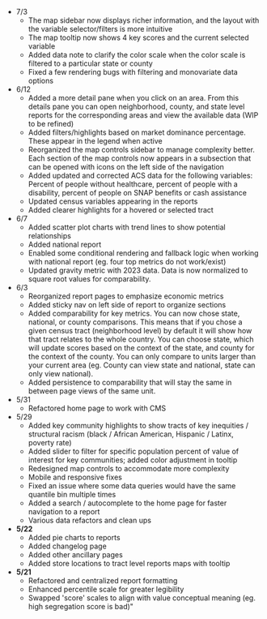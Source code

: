 
* 7/3
  * The map sidebar now displays richer information, and the layout with the variable selector/filters is more intuitive
  * The map tooltip now shows 4 key scores and the current selected variable 
  * Added data note to clarify the color scale when the color scale is filtered to a particular state or county
  * Fixed a few rendering bugs with filtering and monovariate data options
* 6/12
  * Added a more detail pane when you click on an area. From this details pane you can open neighborhood, county, and state level reports for the corresponding areas and view the available data (WIP to be refined)
  * Added filters/highlights based on market dominance percentage. These appear in the legend when active
  * Reorganized the map controls sidebar to manage complexity better. Each section of the map controls now appears in a subsection that can be opened with icons on the left side of the navigation
  * Added updated and corrected ACS data for the following variables: Percent of people without healthcare, percent of people with a disability, percent of people on SNAP benefits or cash assistance
  * Updated census variables appearing in the reports
  * Added clearer highlights for a hovered or selected tract
* 6/7
  * Added scatter plot charts with trend lines to show potential relationships
  * Added national report
  * Enabled some conditional rendering and fallback logic when working with national report (eg. four top metrics do not work/exist)
  * Updated gravity metric with 2023 data. Data is now normalized to square root values for comparability.
* 6/3
  * Reorganized report pages to emphasize economic metrics
  * Added sticky nav on left side of report to organize sections
  * Added comparability for key metrics. You can now chose state, national, or county comparisons. This means that if you chose a given census tract (neighborhood level) by default it will show how that tract relates to the whole country. You can choose state, which will update scores based on the context of the state, and county for the context of the county. You can only compare to units larger than your current area (eg. County can view state and national, state can only view national).
  * Added persistence to comparability that will stay the same in between page views of the same unit.
* 5/31
  * Refactored home page to work with CMS
* 5/29
  * Added key community highlights to show tracts of key inequities / structural racism (black / African American, Hispanic / Latinx, poverty rate)
  * Added slider to filter for specific population percent of value of interest for key communities; added color adjustment in tooltip
  * Redesigned map controls to accommodate more complexity
  * Mobile and responsive fixes
  * Fixed an issue where some data queries would have the same quantile bin multiple times
  * Added a search / autocomplete to the home page for faster navigation to a report
  * Various data refactors and clean ups
* **5/22**
  * Added pie charts to reports
  * Added changelog page
  * Added other ancillary pages
  * Added store locations to tract level reports maps with tooltip
* **5/21**
  * Refactored and centralized report formatting
  * Enhanced percentile scale for greater legibility
  * Swapped 'score' scales to align with value conceptual meaning (eg. high segregation score is bad)"
